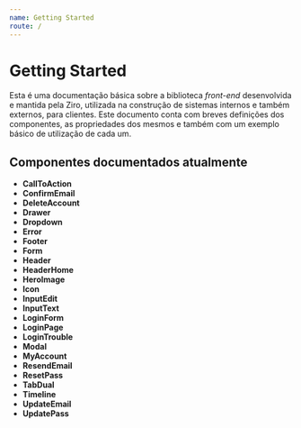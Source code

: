 ```yaml
---
name: Getting Started
route: /
---
```



# Getting Started

Esta é uma documentação básica sobre a biblioteca *front-end* desenvolvida e mantida pela Ziro, utilizada na construção de sistemas internos e também externos, para clientes. Este documento conta com breves definições dos componentes, as propriedades dos mesmos e também com um exemplo básico de utilização de cada um.

## Componentes documentados atualmente

- **CallToAction**
- **ConfirmEmail**
- **DeleteAccount**
- **Drawer**
- **Dropdown**
- **Error**
- **Footer**
- **Form**
- **Header**
- **HeaderHome**
- **HeroImage**
- **Icon**
- **InputEdit**
- **InputText**
- **LoginForm**
- **LoginPage**
- **LoginTrouble**
- **Modal**
- **MyAccount**
- **ResendEmail**
- **ResetPass**
- **TabDual**
- **Timeline**
- **UpdateEmail**
- **UpdatePass**